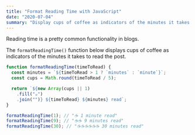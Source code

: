 ```yaml
---
title: "Format Reading Time with JavaScript"
date: "2020-07-04"
summary: "Display cups of coffee as indicators of the minutes it takes to read the post."
---
```


Reading time is a pretty common functionality in blogs.

The `formatReadingTime()` function below displays cups of coffee as indicators of the minutes it takes to read the post.

```js
function formatReadingTime(timeToRead) {
  const minutes = `${timeToRead > 1 ? `minutes` : `minute`}`;
  const cups = Math.round(timeToRead / 5);

  return `${new Array(cups || 1)
    .fill("☕️")
    .join("")} ${timeToRead} ${minutes} read`;
}

formatReadingTime(1); // "☕️ 1 minute read"
formatReadingTime(9); // "☕️☕️ 9 minutes read"
formatReadingTime(30); // "☕️☕️☕️☕️☕️☕️ 30 minutes read"
```
